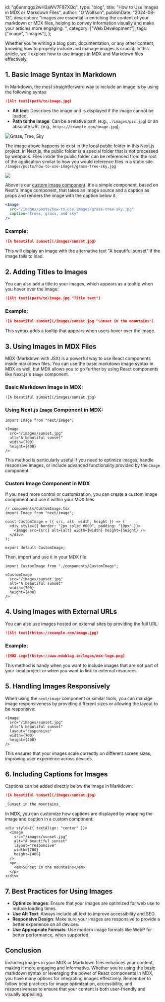   id: "q6enmqgx2wH3aWV7F87XQq",
  type: "blog",
  title: "How to Use Images in MDX or Markdown Files",
  author: "O Wolfson",
  publishDate: "2024-08-13",
  description:
    "Images are essential in enriching the content of your markdown or MDX files, helping to convey information visually and make your articles more engaging. ",
  category: ["Web Development"],
  tags: ["image", "images"],
};

Whether you’re writing a blog post, documentation, or any other content, knowing how to properly include and manage images is crucial. In this article, we'll explore how to use images in MDX and Markdown files effectively.

## 1. **Basic Image Syntax in Markdown**

In Markdown, the most straightforward way to include an image is by using the following syntax:

```markdown
![Alt text](path/to/image.jpg)
```

- **Alt text**: Describes the image and is displayed if the image cannot be loaded.
- **Path to the image**: Can be a relative path (e.g., `./images/pic.jpg`) or an absolute URL (e.g., `https://example.com/image.jpg`).

![Grass, Tree, Sky](/images/posts/how-to-use-images/grass-tree-sky.jpg "Grass, Tree, Sky")

The image above happens to exist in the local public folder in this Next.js project. In Next.js, the public folder is a special folder that is not processed by webpack. Files inside the public folder can be referenced from the root of the application similar to how you would reference files in a static site. `/images/posts/how-to-use-images/grass-tree-sky.jpg`

<Image
  src="/images/posts/how-to-use-images/grass-tree-sky.jpg"
  caption="trees, grass, and sky"
/>

Above is our [custom image component](https://github.com/owolfdev/mdx-blog/blob/main/components/mdx/image.tsx). It's a simple component, based on Next's Image component, that takes an image source and a caption as props and renders the image with the caption below it.

```jsx
<Image
  src="/images/posts/how-to-use-images/grass-tree-sky.jpg"
  caption="trees, grass, and sky"
/>
```

### Example:

```markdown
![A beautiful sunset](/images/sunset.jpg)
```

This will display an image with the alternative text "A beautiful sunset" if the image fails to load.

## 2. **Adding Titles to Images**

You can also add a title to your images, which appears as a tooltip when you hover over the image:

```markdown
![Alt text](path/to/image.jpg "Title text")
```

### Example:

```markdown
![A beautiful sunset](/images/sunset.jpg "Sunset in the mountains")
```

This syntax adds a tooltip that appears when users hover over the image.

## 3. **Using Images in MDX Files**

MDX (Markdown with JSX) is a powerful way to use React components inside markdown files. You can use the basic markdown image syntax in MDX as well, but MDX allows you to go further by using React components like Next.js's `Image` component.

### Basic Markdown Image in MDX:

```mdx
![A beautiful sunset](/images/sunset.jpg)
```

### Using Next.js `Image` Component in MDX:

```mdx
import Image from "next/image";

<Image
  src="/images/sunset.jpg"
  alt="A beautiful sunset"
  width={700}
  height={400}
/>
```

This method is particularly useful if you need to optimize images, handle responsive images, or include advanced functionality provided by the `Image` component.

### Custom Image Component in MDX

If you need more control or customization, you can create a custom image component and use it within your MDX files:

```tsx
// components/CustomImage.tsx
import Image from "next/image";

const CustomImage = ({ src, alt, width, height }) => (
  <div style={{ border: "2px solid #000", padding: "10px" }}>
    <Image src={src} alt={alt} width={width} height={height} />
  </div>
);

export default CustomImage;
```

Then, import and use it in your MDX file:

```mdx
import CustomImage from "./components/CustomImage";

<CustomImage
  src="/images/sunset.jpg"
  alt="A beautiful sunset"
  width={700}
  height={400}
/>
```

## 4. **Using Images with External URLs**

You can also use images hosted on external sites by providing the full URL:

```markdown
![Alt text](https://example.com/image.jpg)
```

### Example:

```markdown
![MDX Logo](https://www.mdxblog.io/logos/mdx-logo.png)
```

This method is handy when you want to include images that are not part of your local project or when you want to link to external resources.

## 5. **Handling Images Responsively**

When using the `next/image` component or similar tools, you can manage image responsiveness by providing different sizes or allowing the layout to be responsive:

```mdx
<Image
  src="/images/sunset.jpg"
  alt="A beautiful sunset"
  layout="responsive"
  width={700}
  height={400}
/>
```

This ensures that your images scale correctly on different screen sizes, improving user experience across devices.

## 6. **Including Captions for Images**

Captions can be added directly below the image in Markdown:

```markdown
![A beautiful sunset](/images/sunset.jpg)

_Sunset in the mountains_
```

In MDX, you can customize how captions are displayed by wrapping the image and caption in a custom component:

```mdx
<div style={{ textAlign: "center" }}>
  <Image
    src="/images/sunset.jpg"
    alt="A beautiful sunset"
    layout="responsive"
    width={700}
    height={400}
  />
  <p>
    <em>Sunset in the mountains</em>
  </p>
</div>
```

## 7. **Best Practices for Using Images**

- **Optimize Images**: Ensure that your images are optimized for web use to reduce loading times.
- **Use Alt Text**: Always include alt text to improve accessibility and SEO.
- **Responsive Design**: Make sure your images are responsive to provide a better experience on all devices.
- **Use Appropriate Formats**: Use modern image formats like WebP for better performance, when supported.

## Conclusion

Including images in your MDX or Markdown files enhances your content, making it more engaging and informative. Whether you're using the basic markdown syntax or leveraging the power of React components in MDX, you have many options for integrating images effectively. Remember to follow best practices for image optimization, accessibility, and responsiveness to ensure that your content is both user-friendly and visually appealing.
